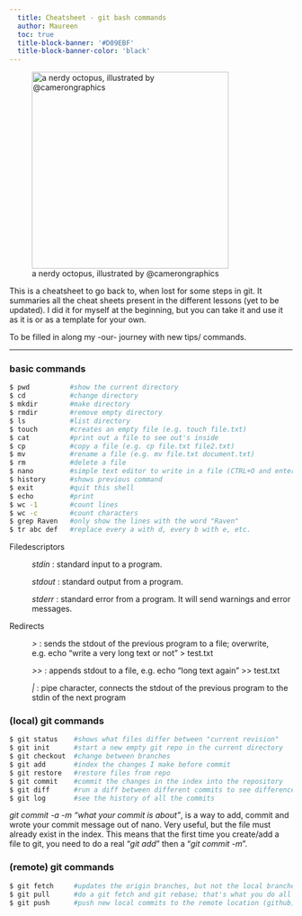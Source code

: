 ```yaml
---
  title: Cheatsheet - git bash commands
  author: Maureen
  toc: true
  title-block-banner: '#D09EBF'
  title-block-banner-color: 'black'
---
```


![a nerdy octopus, illustrated by @camerongraphics](images/octopus.jpg){fig-align="center" width="350"}

::: {.callout-important appearance="simple"}
This is a cheatsheet to go back to, when lost for some steps in git. It summaries all the cheat sheets present in the different lessons (yet to be updated).
I did it for myself at the beginning, but you can take it and use it as it is or as a template for your own.

To be filled in along my -our- journey with new tips/ commands.
:::

------------------------------------------------------------------------

### basic commands
```bash

$ pwd          #show the current directory
$ cd           #change directory
$ mkdir        #make directory
$ rmdir        #remove empty directory
$ ls           #list directory
$ touch        #creates an empty file (e.g. touch file.txt)
$ cat          #print out a file to see out's inside
$ cp           #copy a file (e.g. cp file.txt file2.txt)
$ mv           #rename a file (e.g. mv file.txt document.txt)
$ rm           #delete a file
$ nano         #simple text editor to write in a file (CTRL+O and enter to save, CTRL+X to exit)
$ history      #shows previous command  
$ exit         #quit this shell
$ echo         #print
$ wc -1        #count lines
$ wc -c        #count characters
$ grep Raven   #only show the lines with the word "Raven"
$ tr abc def   #replace every a with d, every b with e, etc.
```

Filedescriptors

:   *stdin* : standard input to a program.

    *stdout* : standard output from a program.

    *stderr* : standard error from a program. It will send warnings and error messages.

Redirects

:   *\>* : sends the stdout of the previous program to a file; overwrite, e.g. echo "write a very long text or not" \> test.txt

    *\>\>* : appends stdout to a file, e.g. echo "long text again" \>\> test.txt

    *\|* : pipe character, connects the stdout of the previous program to the stdin of the next program

### (local) git commands

```bash

$ git status    #shows what files differ between "current revision"
$ git init      #start a new empty git repo in the current directory
$ git checkout  #change between branches
$ git add       #index the changes I make before commit
$ git restore   #restore files from repo
$ git commit    #commit the changes in the index into the repository
$ git diff      #run a diff between different commits to see difference in the files
$ git log       #see the history of all the commits
```

::: {.callout-tip appearance="minimal"}
*git commit -a -m "what your commit is about"*, is a way to add, commit and wrote your commit message out of nano. Very useful, but the file must already exist in the index. This means that the first time you create/add a file to git, you need to do a real "*git add*" then a "*git commit -m*".
:::

### (remote) git commands

```bash

$ git fetch     #updates the origin branches, but not the local branches
$ git pull      #do a git fetch and git rebase; that's what you do all the time to be up to date locally with what others did
$ git push      #push new local commits to the remote location (github)
```
